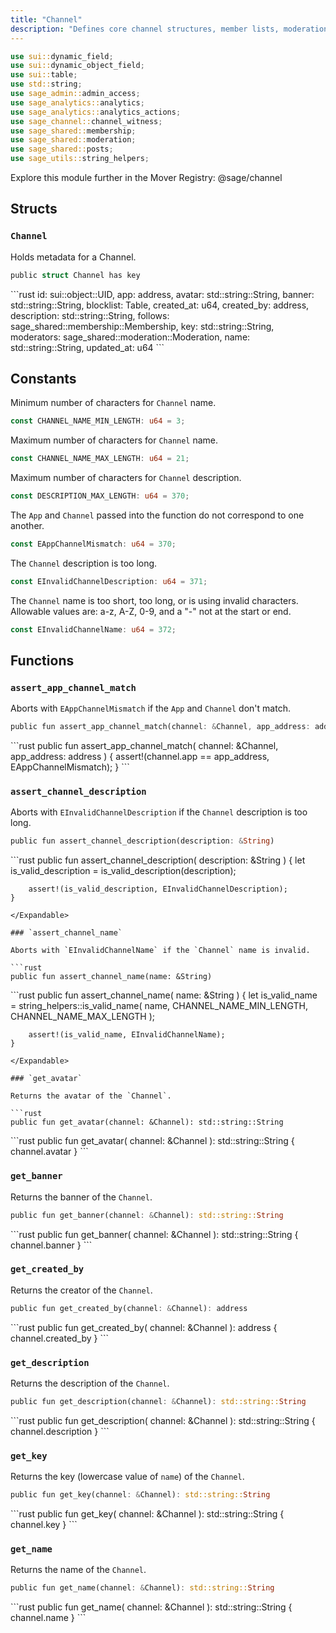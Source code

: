 ```yaml
---
title: "Channel"
description: "Defines core channel structures, member lists, moderation tools, and analytics integration."
---
```


```rust
use sui::dynamic_field;
use sui::dynamic_object_field;
use sui::table;
use std::string;
use sage_admin::admin_access;
use sage_analytics::analytics;
use sage_analytics::analytics_actions;
use sage_channel::channel_witness;
use sage_shared::membership;
use sage_shared::moderation;
use sage_shared::posts;
use sage_utils::string_helpers;
```

<Tip>
  Explore this module further in the Mover Registry: @sage/channel
</Tip>

## Structs

### `Channel`

Holds metadata for a Channel.

```rust
public struct Channel has key
```

<Expandable title="Fields">
  ```rust
    id: sui::object::UID,
    app: address,
    avatar: std::string::String,
    banner: std::string::String,
    blocklist: Table<address, u8>,
    created_at: u64,
    created_by: address,
    description: std::string::String,
    follows: sage_shared::membership::Membership,
    key: std::string::String,
    moderators: sage_shared::moderation::Moderation,
    name: std::string::String,
    updated_at: u64
  ```
</Expandable>

## Constants

Minimum number of characters for `Channel` name.

```rust
const CHANNEL_NAME_MIN_LENGTH: u64 = 3;
```

Maximum number of characters for `Channel` name.

```rust
const CHANNEL_NAME_MAX_LENGTH: u64 = 21;
```

Maximum number of characters for `Channel` description.

```rust
const DESCRIPTION_MAX_LENGTH: u64 = 370;
```

The `App` and `Channel` passed into the function do not correspond to one another.

```rust
const EAppChannelMismatch: u64 = 370;
```

The `Channel` description is too long.

```rust
const EInvalidChannelDescription: u64 = 371;
```

The `Channel` name is too short, too long, or is using invalid characters. Allowable values are: a-z, A-Z, 0-9, and a "-" not at the start or end.

```rust
const EInvalidChannelName: u64 = 372;
```

## Functions

### `assert_app_channel_match`

Aborts with `EAppChannelMismatch` if the `App` and `Channel` don't match.

```rust
public fun assert_app_channel_match(channel: &Channel, app_address: address)
```

<Expandable title="Implementation">
  ```rust
    public fun assert_app_channel_match( channel: &Channel,
        app_address: address
    ) {
        assert!(channel.app == app_address, EAppChannelMismatch);
    }
  ```
</Expandable>

### `assert_channel_description`

Aborts with `EInvalidChannelDescription` if the `Channel` description is too long.

```rust
public fun assert_channel_description(description: &String)
```

<Expandable title="Implementation">
  ```rust
    public fun assert_channel_description(
        description: &String
    ) {
        let is_valid_description = is_valid_description(description);
  
        assert!(is_valid_description, EInvalidChannelDescription);
    }
  ```
</Expandable>

### `assert_channel_name`

Aborts with `EInvalidChannelName` if the `Channel` name is invalid.

```rust
public fun assert_channel_name(name: &String)
```

<Expandable title="Implementation">
  ```rust
    public fun assert_channel_name(
        name: &String
    ) {
        let is_valid_name = string_helpers::is_valid_name(
            name,
            CHANNEL_NAME_MIN_LENGTH,
            CHANNEL_NAME_MAX_LENGTH
        );
  
        assert!(is_valid_name, EInvalidChannelName);
    }
  ```
</Expandable>

### `get_avatar`

Returns the avatar of the `Channel`.

```rust
public fun get_avatar(channel: &Channel): std::string::String
```

<Expandable title="Implementation">
  ```rust
    public fun get_avatar(
        channel: &Channel
    ): std::string::String {
        channel.avatar
    }
  ```
</Expandable>

### `get_banner`

Returns the banner of the `Channel`.

```rust
public fun get_banner(channel: &Channel): std::string::String
```

<Expandable title="Implementation">
  ```rust
    public fun get_banner(
        channel: &Channel
    ): std::string::String {
        channel.banner
    }
  ```
</Expandable>

### `get_created_by`

Returns the creator of the `Channel`.

```rust
public fun get_created_by(channel: &Channel): address
```

<Expandable title="Implementation">
  ```rust
    public fun get_created_by(
        channel: &Channel
    ): address {
        channel.created_by
    }
  ```
</Expandable>

### `get_description`

Returns the description of the `Channel`.

```rust
public fun get_description(channel: &Channel): std::string::String
```

<Expandable title="Implementation">
  ```rust
    public fun get_description(
        channel: &Channel
    ): std::string::String {
        channel.description
    }
  ```
</Expandable>

### `get_key`

Returns the key (lowercase value of `name`) of the `Channel`.

```rust
public fun get_key(channel: &Channel): std::string::String
```

<Expandable title="Implementation">
  ```rust
    public fun get_key(
        channel: &Channel
    ): std::string::String {
        channel.key
    }
  ```
</Expandable>

### `get_name`

Returns the name of the `Channel`.

```rust
public fun get_name(channel: &Channel): std::string::String
```

<Expandable title="Implementation">
  ```rust
    public fun get_name(
        channel: &Channel
    ): std::string::String {
        channel.name
    }
  ```
</Expandable>